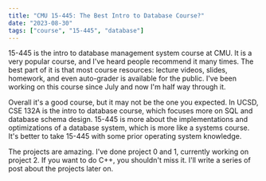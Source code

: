 ```yaml
---
title: "CMU 15-445: The Best Intro to Database Course?"
date: "2023-08-30"
tags: ["course", "15-445", "database"]
---
```


15-445 is the intro to database management system course at CMU. It is a very popular course, and I've heard people recommend it many times. The best part of it is that most course resources: lecture videos, slides, homework, and even auto-grader is available for the public. I've been working on this course since July and now I'm half way through it. 

Overall it's a good course, but it may not be the one you expected. In UCSD, CSE 132A is the intro to database course, which focuses more on SQL and database schema design. 15-445 is more about the implementations and optimizations of a database system, which is more like a systems course. It's better to take 15-445 with some prior operating system knowledge.

The projects are amazing. I've done project 0 and 1, currently working on project 2. If you want to do C++, you shouldn't miss it. I'll write a series of post about the projects later on. 

